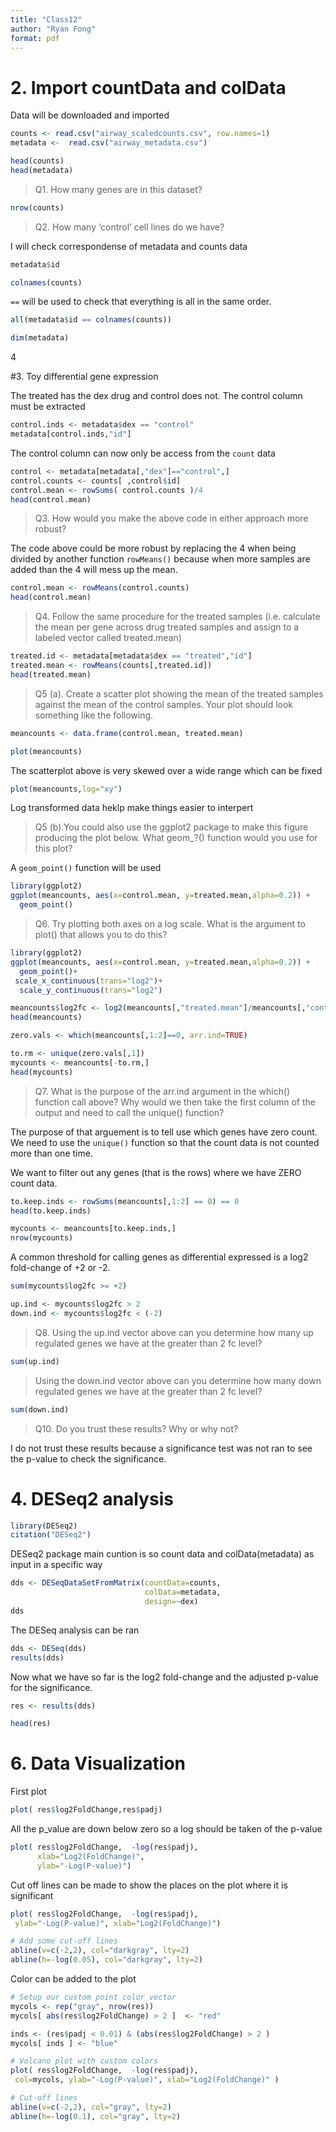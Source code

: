 ```yaml
---
title: "Class12"
author: "Ryan Fong"
format: pdf
---
```


# 2. Import countData and colData

Data will be downloaded and imported

```r
counts <- read.csv("airway_scaledcounts.csv", row.names=1)
metadata <-  read.csv("airway_metadata.csv")
```

```r
head(counts)
head(metadata)
```

>Q1. How many genes are in this dataset? 

```r
nrow(counts)
```

>Q2. How many ‘control’ cell lines do we have? 

I will check correspondense of metadata and counts data

```r
metadata$id
```

```r
colnames(counts)
```

`==` will be used to check that everything is all in the same order.

```r
all(metadata$id == colnames(counts))
```

```r
dim(metadata)
```

4

#3. Toy differential gene expression

The treated has the dex drug and control does not. The control column must be extracted

```r
control.inds <- metadata$dex == "control"
metadata[control.inds,"id"]
```

The control column can now only be access from the `count` data

```r
control <- metadata[metadata[,"dex"]=="control",]
control.counts <- counts[ ,control$id]
control.mean <- rowSums( control.counts )/4 
head(control.mean)
```

>Q3. How would you make the above code in either approach more robust?

The code above could be more robust by replacing the 4 when being divided by another function `rowMeans()` because when more samples are added than the 4 will mess up the mean.

```r
control.mean <- rowMeans(control.counts)
head(control.mean)
```

>Q4. Follow the same procedure for the treated samples (i.e. calculate the mean per gene across drug treated samples and assign to a labeled vector called treated.mean)

```r
treated.id <- metadata[metadata$dex == "treated","id"]
treated.mean <- rowMeans(counts[,treated.id])
head(treated.mean)
```

>Q5 (a). Create a scatter plot showing the mean of the treated samples against the mean of the control samples. Your plot should look something like the following.

```r
meancounts <- data.frame(control.mean, treated.mean)
```

```r
plot(meancounts)
```

The scatterplot above is very skewed over a wide range which can be fixed 

```r
plot(meancounts,log="xy")
```

Log transformed data heklp make things easier to interpert

>Q5 (b).You could also use the ggplot2 package to make this figure producing the plot below. What geom_?() function would you use for this plot?

A `geom_point()` function will be used

```r
library(ggplot2)
ggplot(meancounts, aes(x=control.mean, y=treated.mean,alpha=0.2)) +
  geom_point()
```


>Q6. Try plotting both axes on a log scale. What is the argument to plot() that allows you to do this?

```r
library(ggplot2)
ggplot(meancounts, aes(x=control.mean, y=treated.mean,alpha=0.2)) +
  geom_point()+
 scale_x_continuous(trans="log2")+
  scale_y_continuous(trans="log2")
```

```r
meancounts$log2fc <- log2(meancounts[,"treated.mean"]/meancounts[,"control.mean"])
head(meancounts)
```

```r
zero.vals <- which(meancounts[,1:2]==0, arr.ind=TRUE)

to.rm <- unique(zero.vals[,1])
mycounts <- meancounts[-to.rm,]
head(mycounts)
```


>Q7. What is the purpose of the arr.ind argument in the which() function call above? Why would we then take the first column of the output and need to call the unique() function?

The purpose of that arguement is to tell use which genes have zero count. We need to use the `unique()` function so that the count data is not counted more than one time.

We want to filter out any genes (that is the rows) where we have ZERO count data.

```r
to.keep.inds <- rowSums(meancounts[,1:2] == 0) == 0
head(to.keep.inds)
```

```r
mycounts <- meancounts[to.keep.inds,]
nrow(mycounts)
```

A common threshold for calling genes as differential expressed is a log2 fold-change of +2 or -2.

```r
sum(mycounts$log2fc >= +2)
```

```r
up.ind <- mycounts$log2fc > 2
down.ind <- mycounts$log2fc < (-2)

```

>Q8. Using the up.ind vector above can you determine how many up regulated genes we have at the greater than 2 fc level? 

```r
sum(up.ind)
```

> Using the down.ind vector above can you determine how many down regulated genes we have at the greater than 2 fc level?

```r
sum(down.ind)
```

>Q10. Do you trust these results? Why or why not?

I do not trust these results because a significance test was not ran to see the p-value to check the significance.

# 4. DESeq2 analysis

```r
library(DESeq2)
citation("DESeq2")
```

DESeq2 package main cuntion is so count data and colData(metadata) as input in a specific way

```r
dds <- DESeqDataSetFromMatrix(countData=counts, 
                              colData=metadata, 
                              design=~dex)
dds
```

The DESeq analysis can be ran
```r
dds <- DESeq(dds)
results(dds)
```

Now what we have so far is the log2 fold-change and the adjusted p-value for the significance.

```r
res <- results(dds)

head(res)
```
# 6. Data Visualization

First plot

```r
plot( res$log2FoldChange,res$padj)
```
All the p_value are down below zero so a log should be taken of the p-value

```r
plot( res$log2FoldChange,  -log(res$padj), 
      xlab="Log2(FoldChange)",
      ylab="-Log(P-value)")
```

Cut off lines can be made to show the places on the plot where it is significant
```r
plot( res$log2FoldChange,  -log(res$padj), 
 ylab="-Log(P-value)", xlab="Log2(FoldChange)")

# Add some cut-off lines
abline(v=c(-2,2), col="darkgray", lty=2)
abline(h=-log(0.05), col="darkgray", lty=2)
```

Color can be added to the plot

```r
# Setup our custom point color vector 
mycols <- rep("gray", nrow(res))
mycols[ abs(res$log2FoldChange) > 2 ]  <- "red" 

inds <- (res$padj < 0.01) & (abs(res$log2FoldChange) > 2 )
mycols[ inds ] <- "blue"

# Volcano plot with custom colors 
plot( res$log2FoldChange,  -log(res$padj), 
 col=mycols, ylab="-Log(P-value)", xlab="Log2(FoldChange)" )

# Cut-off lines
abline(v=c(-2,2), col="gray", lty=2)
abline(h=-log(0.1), col="gray", lty=2)
```




